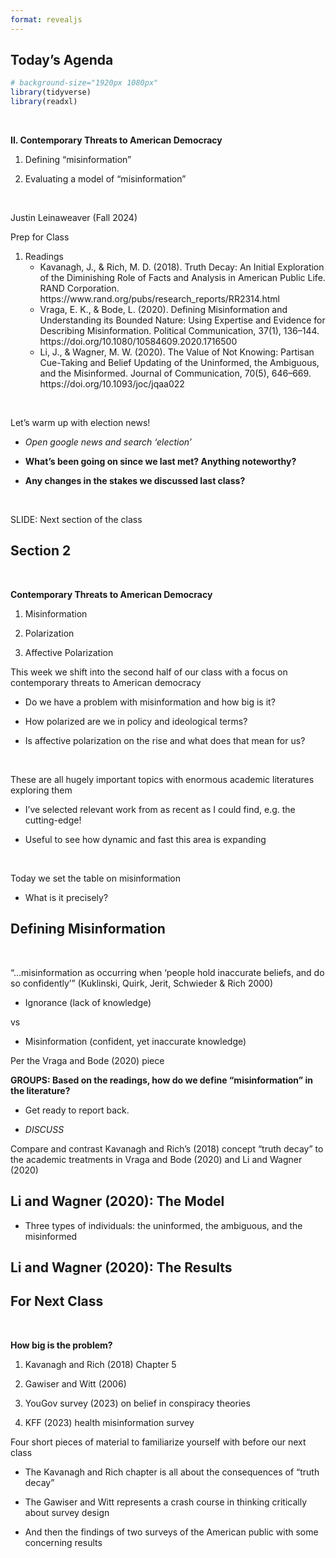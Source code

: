 ```yaml
---
format: revealjs
---
```


## Today's Agenda {background-image="Images/background-white_house_graphic_v4_muted_text2.png" .center}

```r
# background-size="1920px 1080px"
library(tidyverse)
library(readxl)
```

<br>

::: {.r-fit-text}

**II. Contemporary Threats to American Democracy**

1. Defining "misinformation"

2. Evaluating a model of "misinformation"

:::

<br>

::: r-stack
Justin Leinaweaver (Fall 2024)
:::

::: notes
Prep for Class

1. Readings
    - Kavanagh, J., & Rich, M. D. (2018). Truth Decay: An Initial Exploration of the Diminishing Role of Facts and Analysis in American Public Life. RAND Corporation. https://www.rand.org/pubs/research_reports/RR2314.html
    - Vraga, E. K., & Bode, L. (2020). Defining Misinformation and Understanding its Bounded Nature: Using Expertise and Evidence for Describing Misinformation. Political Communication, 37(1), 136–144. https://doi.org/10.1080/10584609.2020.1716500
    - Li, J., & Wagner, M. W. (2020). The Value of Not Knowing: Partisan Cue-Taking and Belief Updating of the Uninformed, the Ambiguous, and the Misinformed. Journal of Communication, 70(5), 646–669. https://doi.org/10.1093/joc/jqaa022

<br>

Let's warm up with election news!

- *Open google news and search 'election'*

- **What's been going on since we last met? Anything noteworthy?**

- **Any changes in the stakes we discussed last class?**

<br>

SLIDE: Next section of the class

:::


## Section 2 {background-image="Images/background-white_house_graphic_blue_v2.png" .center}

<br>

::: {.r-fit-text}

**Contemporary Threats to American Democracy**

1. Misinformation

2. Polarization

3. Affective Polarization

:::

::: notes

This week we shift into the second half of our class with a focus on contemporary threats to American democracy

- Do we have a problem with misinformation and how big is it?

- How polarized are we in policy and ideological terms?

- Is affective polarization on the rise and what does that mean for us?

<br>

These are all hugely important topics with enormous academic literatures exploring them

- I've selected relevant work from as recent as I could find, e.g. the cutting-edge!

- Useful to see how dynamic and fast this area is expanding

<br>

Today we set the table on misinformation

- What is it precisely?

:::



## Defining Misinformation {background-image="Images/background-white_house_graphic_blue_v2.png" .center}

<br>

"...misinformation as occurring when 'people hold inaccurate beliefs, and do so confidently'" (Kuklinski, Quirk, Jerit, Schwieder & Rich 2000)

- Ignorance (lack of knowledge)

vs

- Misinformation (confident, yet inaccurate knowledge)

::: notes

Per the Vraga and Bode (2020) piece



**GROUPS: Based on the readings, how do we define "misinformation" in the literature?**

- Get ready to report back.

- *DISCUSS*




Compare and contrast Kavanagh and Rich's (2018) concept "truth decay" to the academic treatments in Vraga and Bode (2020) and Li and Wagner (2020)

:::



## Li and Wagner (2020): The Model {background-image="Images/background-white_house_graphic_v4_muted_text2.png" .center}

::: notes

- Three types of individuals: the uninformed, the ambiguous, and the misinformed

:::



## Li and Wagner (2020): The Results {background-image="Images/background-white_house_graphic_v4_muted_text2.png" .center}



## For Next Class {background-image="Images/background-blue_triangles_flipped.png" .center}

<br>

::: {.r-fit-text}

**How big is the problem?**

1. Kavanagh and Rich (2018) Chapter 5

2. Gawiser and Witt (2006)

3. YouGov survey (2023) on belief in conspiracy theories

4. KFF (2023) health misinformation survey

:::

::: notes

Four short pieces of material to familiarize yourself with before our next class

- The Kavanagh and Rich chapter is all about the consequences of "truth decay"

- The Gawiser and Witt represents a crash course in thinking critically about survey design

- And then the findings of two surveys of the American public with some concerning results

:::